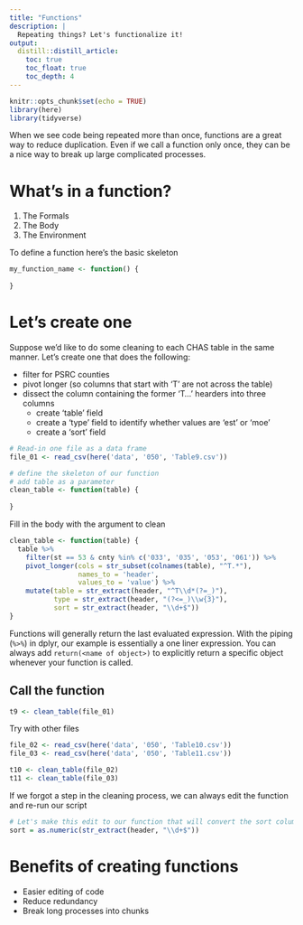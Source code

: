 ```yaml
---
title: "Functions"
description: |
  Repeating things? Let's functionalize it!
output: 
  distill::distill_article:
    toc: true
    toc_float: true
    toc_depth: 4
---
```


```r
knitr::opts_chunk$set(echo = TRUE)
library(here)
library(tidyverse)
```

When we see code being repeated more than once, functions are a great way to reduce duplication. Even if we call a function only once, they can be a nice way to break up large complicated processes.

# What's in a function?

1. The Formals
2. The Body
3. The Environment

To define a function here's the basic skeleton

```r
my_function_name <- function() {
  
}

```

# Let's create one

Suppose we'd like to do some cleaning to each CHAS table in the same manner. Let's create one that does the following: 

  - filter for PSRC counties
  - pivot longer (so columns that start with 'T' are not across the table)
  - dissect the column containing the former 'T...' hearders into three columns
      - create 'table' field
      - create a 'type' field to identify whether values are 'est' or 'moe'
      - create a 'sort' field
      
```r
# Read-in one file as a data frame
file_01 <- read_csv(here('data', '050', 'Table9.csv'))

# define the skeleton of our function
# add table as a parameter
clean_table <- function(table) {
  
}

```

Fill in the body with the argument to clean

```r
clean_table <- function(table) {
  table %>% 
    filter(st == 53 & cnty %in% c('033', '035', '053', '061')) %>% 
    pivot_longer(cols = str_subset(colnames(table), "^T.*"), 
                 names_to = 'header', 
                 values_to = 'value') %>% 
    mutate(table = str_extract(header, "^T\\d*(?=_)"),
           type = str_extract(header, "(?<=_)\\w{3}"),
           sort = str_extract(header, "\\d+$"))
}
```

<aside>
Functions will generally return the last evaluated expression. With the piping (`%>%`) in dplyr, our example is essentially a one liner expression. You can always add `return(<name of object>)` to explicitly return a specific object whenever your function is called.
</aside>

## Call the function

```r
t9 <- clean_table(file_01)
```

Try with other files

```r
file_02 <- read_csv(here('data', '050', 'Table10.csv'))
file_03 <- read_csv(here('data', '050', 'Table11.csv'))

t10 <- clean_table(file_02)
t11 <- clean_table(file_03)
```

If we forgot a step in the cleaning process, we can always edit the function and re-run our script

```r
# Let's make this edit to our function that will convert the sort column from string to numeric
sort = as.numeric(str_extract(header, "\\d+$"))
```

# Benefits of creating functions

- Easier editing of code
- Reduce redundancy
- Break long processes into chunks


